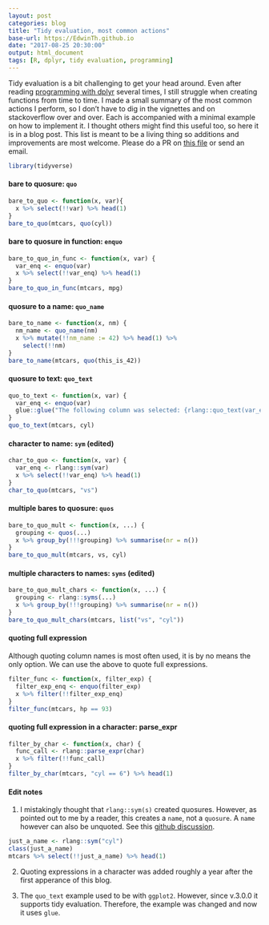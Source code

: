 ```yaml
---
layout: post
categories: blog
title: "Tidy evaluation, most common actions"
base-url: https://EdwinTh.github.io
date: "2017-08-25 20:30:00"
output: html_document
tags: [R, dplyr, tidy evaluation, programming]
---
```


Tidy evaluation is a bit challenging to get your head around. Even after reading [programming with dplyr](https://cran.r-project.org/web/packages/dplyr/vignettes/programming.html) several times, I still struggle when creating functions from time to time. I made a small summary of the most common actions I perform, so I don't have to dig in the vignettes and on stackoverflow over and over. Each is accompanied with a minimal example on how to implement it. I thought others might find this useful too, so here it is in a blog post. This list is meant to be a living thing so additions and improvements are most welcome. Please do a PR on [this file](https://github.com/EdwinTh/EdwinTh.github.io/tree/master/_source/2017-08-24-dplyr-recipes.Rmd) or send an email.

```r
library(tidyverse)
```
#### bare to quosure: `quo`
```r
bare_to_quo <- function(x, var){
  x %>% select(!!var) %>% head(1)
}
bare_to_quo(mtcars, quo(cyl))
```

#### bare to quosure in function: `enquo`
```r
bare_to_quo_in_func <- function(x, var) {
  var_enq <- enquo(var)
  x %>% select(!!var_enq) %>% head(1)
}
bare_to_quo_in_func(mtcars, mpg)
```

#### quosure to a name: `quo_name`
```r
bare_to_name <- function(x, nm) {
  nm_name <- quo_name(nm)
  x %>% mutate(!!nm_name := 42) %>% head(1) %>% 
    select(!!nm)
}
bare_to_name(mtcars, quo(this_is_42))
```

#### quosure to text: `quo_text`
```r
quo_to_text <- function(x, var) {
  var_enq <- enquo(var)
  glue::glue("The following column was selected: {rlang::quo_text(var_enq)}")
}
quo_to_text(mtcars, cyl)
```

#### character to name: `sym` (edited)

```r
char_to_quo <- function(x, var) {
  var_enq <- rlang::sym(var)
  x %>% select(!!var_enq) %>% head(1)
}
char_to_quo(mtcars, "vs")
```

#### multiple bares to quosure: `quos`
```r
bare_to_quo_mult <- function(x, ...) {
  grouping <- quos(...)
  x %>% group_by(!!!grouping) %>% summarise(nr = n())
}
bare_to_quo_mult(mtcars, vs, cyl)
```

#### multiple characters to names: `syms` (edited)
```r
bare_to_quo_mult_chars <- function(x, ...) {
  grouping <- rlang::syms(...)
  x %>% group_by(!!!grouping) %>% summarise(nr = n())
}
bare_to_quo_mult_chars(mtcars, list("vs", "cyl"))
```

#### quoting full expression

Although quoting column names is most often used, it is by no means the only option. We can use the above to quote full expressions.

```r
filter_func <- function(x, filter_exp) {
  filter_exp_enq <- enquo(filter_exp)
  x %>% filter(!!filter_exp_enq)
}
filter_func(mtcars, hp == 93)
```

#### quoting full expression in a character: parse_expr

```r
filter_by_char <- function(x, char) {
  func_call <- rlang::parse_expr(char)
  x %>% filter(!!func_call)
}
filter_by_char(mtcars, "cyl == 6") %>% head(1)
```

#### Edit notes

1) I mistakingly thought that `rlang::sym(s)` created quosures. However, as pointed out to me by a reader, this creates a `name`, not a `quosure`. A `name` however can also be unquoted. See this [github discussion](https://github.com/tidyverse/rlang/issues/116).

```r
just_a_name <- rlang::sym("cyl")
class(just_a_name)
mtcars %>% select(!!just_a_name) %>% head(1)
```

2) Quoting expressions in a character was added roughly a year after the first apperance of this blog.

3) The `quo_text` example used to be with `ggplot2`. However, since v.3.0.0 it supports tidy evaluation. Therefore, the example was changed and now it uses `glue`.
